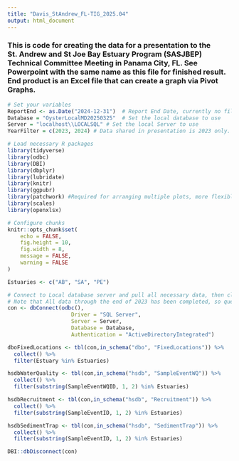 ```yaml
---
title: "Davis_StAndrew_FL-TIG_2025.04"
output: html_document
---
```


### This is code for creating the data for a presentation to the St. Andrew and St Joe Bay Estuary Program (SASJBEP) Technical Committee Meeting in Panama City, FL. See Powerpoint with the same name as this file for finished result. End product is an Excel file that can create a graph via Pivot Graphs.

```r
# Set your variables
ReportEnd <- as.Date("2024-12-31")  # Report End Date, currently no filter is set to use this. May need to modify somewhere
Database = "OysterLocalMD20250325"  # Set the local database to use
Server = "localhost\\LOCALSQL" # Set the local Server to use
YearFilter = c(2023, 2024) # Data shared in presentation is 2023 only. Adjust here to show other years
```

```r
# Load necessary R packages
library(tidyverse)
library(odbc)
library(DBI)
library(dbplyr)
library(lubridate)
library(knitr)
library(ggpubr)
library(patchwork) #Required for arranging multiple plots, more flexible
library(scales)
library(openxlsx)
```

```r
# Configure chunks
knitr::opts_chunk$set(
	echo = FALSE,
	fig.height = 10,
	fig.width = 8,
	message = FALSE,
	warning = FALSE
)

Estuaries <- c("AB", "SA", "PE")
```

```r
# Connect to Local database server and pull all necessary data, then close connection 
# Note that All data through the end of 2023 has been completed, so querying dbo tables wasn't necessary
con <- dbConnect(odbc(),
                    Driver = "SQL Server", 
                    Server = Server,
                    Database = Database,
                    Authentication = "ActiveDirectoryIntegrated")

dboFixedLocations <- tbl(con,in_schema("dbo", "FixedLocations")) %>%
  collect() %>% 
  filter(Estuary %in% Estuaries)

hsdbWaterQuality <- tbl(con,in_schema("hsdb", "SampleEventWQ")) %>%
  collect() %>%
  filter(substring(SampleEventWQID, 1, 2) %in% Estuaries)

hsdbRecruitment <- tbl(con,in_schema("hsdb", "Recruitment")) %>%
  collect() %>%
  filter(substring(SampleEventID, 1, 2) %in% Estuaries)

hsdbSedimentTrap <- tbl(con,in_schema("hsdb", "SedimentTrap")) %>%
  collect() %>%
  filter(substring(SampleEventID, 1, 2) %in% Estuaries)

DBI::dbDisconnect(con)

```

